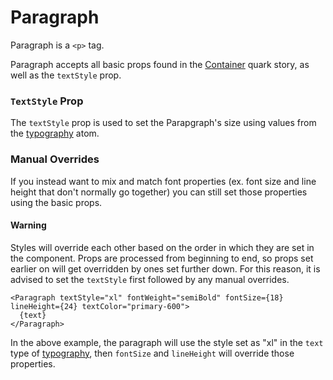

<Meta title="Quarks/Paragraph" component={Paragraph} />

# Paragraph

Paragraph is a `<p>` tag.

Paragraph accepts all basic props found in the [Container](?path=/docs/quarks-container--container) quark story, as well
as the `textStyle` prop.

### `TextStyle` Prop

The `textStyle` prop is used to set the Parapgraph's size using values from the
[typography](?path=/story/atoms-typography--typography) atom.

### Manual Overrides

If you instead want to mix and match font properties (ex. font size and line height that don't normally go together) you
can still set those properties using the basic props.

#### Warning

Styles will override each other based on the order in which they are set in the component. Props are processed from
beginning to end, so props set earlier on will get overridden by ones set further down. For this reason, it is advised
to set the `textStyle` first followed by any manual overrides.

```tsx
<Paragraph textStyle="xl" fontWeight="semiBold" fontSize={18} lineHeight={24} textColor="primary-600">
  {text}
</Paragraph>
```

In the above example, the paragraph will use the style set as "xl" in the `text` type of
[typography](?path=/story/atoms-typography--typography), then `fontSize` and `lineHeight` will override those
properties.

<Canvas>
  <Story name="Paragraph" story={paragraph} />
</Canvas>

<ArgsTable story="Paragraph" />
